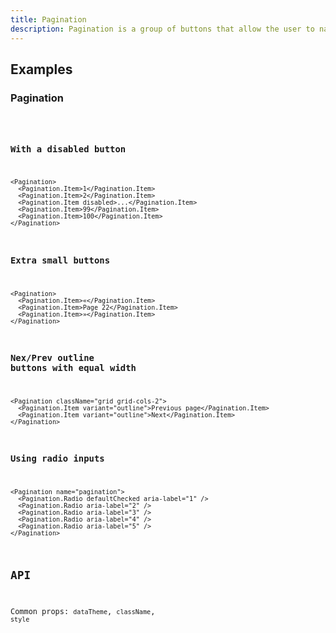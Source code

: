 ```yaml
---
title: Pagination
description: Pagination is a group of buttons that allow the user to navigate between a set of related content.
---
```


## Examples

### Pagination

<code src="./demo/basic.tsx" />

### With a disabled button

```tsx live
<Pagination>
  <Pagination.Item>1</Pagination.Item>
  <Pagination.Item>2</Pagination.Item>
  <Pagination.Item disabled>...</Pagination.Item>
  <Pagination.Item>99</Pagination.Item>
  <Pagination.Item>100</Pagination.Item>
</Pagination>
```

### Extra small buttons

```tsx live
<Pagination>
  <Pagination.Item>«</Pagination.Item>
  <Pagination.Item>Page 22</Pagination.Item>
  <Pagination.Item>»</Pagination.Item>
</Pagination>
```

### Nex/Prev outline buttons with equal width

```tsx live
<Pagination className="grid grid-cols-2">
  <Pagination.Item variant="outline">Previous page</Pagination.Item>
  <Pagination.Item variant="outline">Next</Pagination.Item>
</Pagination>
```

### Using radio inputs

```tsx live
<Pagination name="pagination">
  <Pagination.Radio defaultChecked aria-label="1" />
  <Pagination.Radio aria-label="2" />
  <Pagination.Radio aria-label="3" />
  <Pagination.Radio aria-label="4" />
  <Pagination.Radio aria-label="5" />
</Pagination>
```

## API

Common props: `dataTheme`, `className`, `style`
